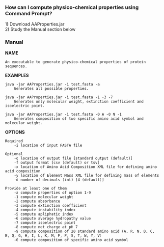 === How can I compute physico-chemical properties using Command Prompt? ===

1) Download AAProperties.jar<br>
2) Study the Manual section below<br>

=== Manual ===
<b>NAME</b>
	<pre>An executable to generate physico-chemical properties of protein sequences.</pre>

<b>EXAMPLES</b>
	<pre>java -jar AAProperties.jar -i test.fasta -a
	Generates all possible properties.</pre>

	<pre>java -jar AAProperties.jar -i test.fasta -1 -3 -7
	Generates only molecular weight, extinction coefficient and isoelectric point.</pre>

	<pre>java -jar AAProperties.jar -i test.fasta -0 A -0 N -1
	Generates composition of two specific amino acid symbol and molecular weight.</pre>

<b>OPTIONS</b>
	<pre>Required
	-i location of input FASTA file</pre>

	<pre>Optional
	-o location of output file [standard output (default)]
	-f output format [csv (default) or tsv]
	-x location of Amino Acid Composition XML file for defining amino acid composition
	-y location of Element Mass XML file for defining mass of elements
	-d number of decimals (int) [4 (default)]</pre>

	<pre>Provide at least one of them
	-a compute properties of option 1-9
	-1 compute molecular weight
	-2 compute absorbance
	-3 compute extinction coefficient
	-4 compute instability index
	-5 compute apliphatic index
	-6 compute average hydropathy value
	-7 compute isoelectric point
	-8 compute net charge at pH 7
	-9 compute composition of 20 standard amino acid (A, R, N, D, C, E, Q, G, H, I, L, K, M, F, P, S, T, W, Y, V)
	-0 compute composition of specific amino acid symbol</pre>
